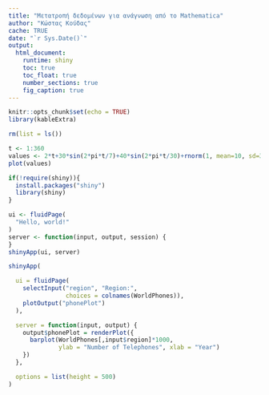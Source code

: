 ```yaml
---
title: "Μετατροπή δεδομένων για ανάγνωση από το Mathematica"
author: "Κώστας Κούδας"
cache: TRUE
date: "`r Sys.Date()`"
output:
  html_document:
    runtime: shiny
    toc: true
    toc_float: true
    number_sections: true
    fig_caption: true
---
```


```r
knitr::opts_chunk$set(echo = TRUE)
library(kableExtra)
```

```r
rm(list = ls())
```

```r
t <- 1:360
values <- 2*t+30*sin(2*pi*t/7)+40*sin(2*pi*t/30)+rnorm(1, mean=10, sd=3)+100
plot(values)
```

```r
if(!require(shiny)){
  install.packages("shiny")
  library(shiny)
}
```

```r
ui <- fluidPage(
  "Hello, world!"
)
server <- function(input, output, session) {
}
shinyApp(ui, server)
```

```r
shinyApp(

  ui = fluidPage(
    selectInput("region", "Region:",
                choices = colnames(WorldPhones)),
    plotOutput("phonePlot")
  ),

  server = function(input, output) {
    output$phonePlot = renderPlot({
      barplot(WorldPhones[,input$region]*1000,
              ylab = "Number of Telephones", xlab = "Year")
    })
  },

  options = list(height = 500)
)
```












